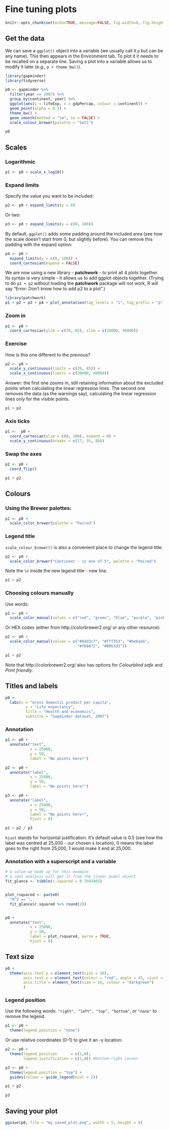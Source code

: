 # Fine tuning plots {#finetuning}
\index{plots@\textbf{plots}!finetuning}

```r
knitr::opts_chunk$set(echo=TRUE, message=FALSE, fig.width=8, fig.height=6)
```

## Get the data

We can save a `ggplot()` object into a variable (we usually call it `p` but can be any name). 
This then appears in the Environment tab. 
To plot it it needs to be recalled on a separate line. 
Saving a plot into a variable allows us to modify it later (e.g., `p + theme_bw()`).

```r
library(gapminder)
library(tidyverse)

p0 <- gapminder %>% 
  filter(year == 2007) %>% 
  group_by(continent, year) %>% 
  ggplot(aes(y = lifeExp, x = gdpPercap, colour = continent)) +
  geom_point(alpha = 0.3) +
  theme_bw() +
  geom_smooth(method = "lm", se = FALSE) +
  scale_colour_brewer(palette = "Set1")

p0
```

## Scales
\index{plots@\textbf{plots}!scales}
\index{plots@\textbf{plots}!log scales}
\index{plots@\textbf{plots}!transformations}
\index{plots@\textbf{plots}!sub}

### Logarithmic

```r
p1 <- p0 + scale_x_log10()
```

### Expand limits
\index{plots@\textbf{plots}!expand limits}

Specify the value you want to be included:

```r
p2 <- p0 + expand_limits(y = 0)
```

Or two:

```r
p3 <- p0 + expand_limits(y = c(0, 100))
```

By default, `ggplot()` adds some padding around the included area (see how the scale doesn't start from 0, but slightly before). 
You can remove this padding with the expand option:

```r
p4 <- p0 +
  expand_limits(y = c(0, 100)) +
  coord_cartesian(expand = FALSE)
```

We are now using a new library - __patchwork__ - to print all 4 plots together.
Its syntax is very simple - it allows us to add ggplot objects together.
(Trying to do `p1 + p2` without loading the __patchwork__ package will not work, R will say "Error: Don't know how to add p2 to a plot".)


```r
library(patchwork)
p1 + p2 + p3 + p4 + plot_annotation(tag_levels = "1", tag_prefix = "p")
```

### Zoom in
\index{plots@\textbf{plots}!zoom}

```r
p1 <- p0 +
  coord_cartesian(ylim = c(70, 85), xlim = c(20000, 40000))
```

### Exercise

How is this one different to the previous?

```r
p2 <- p0 +
  scale_y_continuous(limits = c(70, 85)) +
  scale_x_continuous(limits = c(20000, 40000))
```

Answer: the first one zooms in, still retaining information about the excluded points when calculating the linear regression lines. 
The second one removes the data (as the warnings say), calculating the linear regression lines only for the visible points.

```r
p1 + p2
```

### Axis ticks
\index{plots@\textbf{plots}!axes}

```r
p1 <-  p0 +
  coord_cartesian(ylim = c(0, 100), expand = 0) +
  scale_y_continuous(breaks = c(17, 35, 88))
```

### Swap the axes

```r
p2 <- p0 +
  coord_flip()
```

```r
p1 + p2
```

## Colours
\index{plots@\textbf{plots}!colours}

### Using the Brewer palettes:

```r
p1 <- p0 +
  scale_color_brewer(palette = "Paired")
```

### Legend title
\index{plots@\textbf{plots}!legend}

`scale_colour_brewer()` is also a convenient place to change the legend title:

```r
p2 <- p0 +
  scale_color_brewer("Continent - \n one of 5", palette = "Paired")
```

Note the `\n` inside the new legend title - new line.

```r
p1 + p2
```

### Choosing colours manually

Use words:

```r
p1 <- p0 +
  scale_color_manual(values = c("red", "green", "blue", "purple", "pink"))
```

Or HEX codes (either from http://colorbrewer2.org/ or any other resource):


```r
p2 <- p0 +
  scale_color_manual(values = c("#8dd3c7", "#ffffb3", "#bebada",
                                "#fb8072", "#80b1d3"))
```

```r
p1 + p2
```

Note that http://colorbrewer2.org/ also has options for *Colourblind safe* and *Print friendly*.

\newpage 

## Titles and labels
\index{plots@\textbf{plots}!titles}
\index{plots@\textbf{plots}!labels}

```r
p0 +
  labs(x = "Gross domestic product per capita",
         y = "Life expectancy",
         title = "Health and economics",
         subtitle = "Gapminder dataset, 2007")
```

### Annotation
\index{plots@\textbf{plots}!annotate}

```r
p1 <- p0 +
  annotate("text",
           x = 25000,
           y = 50,
           label = "No points here!")

```

```r
p2 <- p0 +
  annotate("label",
           x = 25000,
           y = 50,
           label = "No points here!")
```

```r
p3 <- p0 +
  annotate("label",
           x = 25000, 
           y = 50,
           label = "No points here!", 
           hjust = 0)
```

```r
p1 + p2 / p3
```

`hjust` stands for horizontal justification. It's default value is 0.5 (see how the label was centred at 25,000 - our chosen x location), 0 means the label goes to the right from 25,000, 1 would make it end at 25,000.

### Annotation with a superscript and a variable
\index{plots@\textbf{plots}!superscript}

```r
# a value we made up for this example
# a real analysis will get it from the linear model object
fit_glance <- tibble(r.squared = 0.7693465)


plot_rsquared <- paste0(
  "R^2 == ",
  fit_glance$r.squared %>% round(2))


p0 +
  annotate("text",
           x = 25000, 
           y = 50,
           label = plot_rsquared, parse = TRUE,
           hjust = 0)
```

## Text size
\index{plots@\textbf{plots}!text size}

```r
p0 +
  theme(axis.text.y = element_text(size = 16),
        axis.text.x = element_text(colour = "red", angle = 45, vjust = 0.5),
        axis.title = element_text(size = 16, colour = "darkgreen")
        )
```

### Legend position
\index{plots@\textbf{plots}!legend}

<!-- Move to above where legend introduced? -->

Use the following words: `"right", "left", "top", "bottom"`, or `"none"` to remove the legend.
```r
p1 <- p0 +
  theme(legend.position = "none")

```

Or use relative coordinates (0--1) to give it an -y location:

```r
p2 <- p0 +
  theme(legend.position      = c(1,0),
        legend.justification = c(1,0)) #bottom-right corner
```

```r
p3 <- p0 +
  theme(legend.position = "top") +
  guides(colour = guide_legend(ncol = 2))
```

```r
p1 + p2
```

```r
p3
```

## Saving your plot
\index{plots@\textbf{plots}!saving}

```r
ggsave(p0, file = "my_saved_plot.png", width = 5, height = 4)
```
